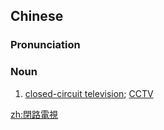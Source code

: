 {{also|闭路电视}}
==Chinese==
{{zh-forms|s=闭路电视|type=22}}

===Pronunciation===
{{zh-pron
|m=bìlù diànshì
|c=bai3 lou6 din6 si6
|cat=n
}}

===Noun===
{{zh-noun}}

# [[closed-circuit television]]; [[CCTV]]

[[zh:閉路電視]]